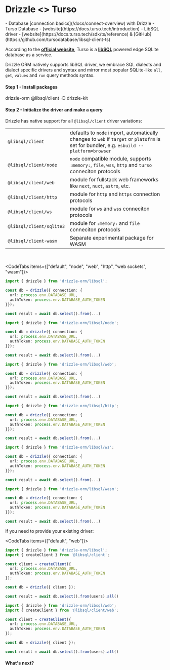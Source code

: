 
# Drizzle \<\> Turso

<Prerequisites>
- Database [connection basics](/docs/connect-overview) with Drizzle
- Turso Database - [website](https://docs.turso.tech/introduction)
- LibSQL driver - [website](https://docs.turso.tech/sdk/ts/reference) & [GitHub](https://github.com/tursodatabase/libsql-client-ts)
</Prerequisites>

According to the **[official website](https://turso.tech/drizzle)**, 
Turso is a **[libSQL](https://github.com/libsql/libsql)** powered edge SQLite database as a service.
  
Drizzle ORM natively supports libSQL driver, 
we embrace SQL dialects and dialect specific drivers and syntax and mirror most popular 
SQLite-like `all`, `get`, `values` and `run` query methods syntax. 

#### Step 1 - Install packages
<Npm>
drizzle-orm @libsql/client
-D drizzle-kit
</Npm>

#### Step 2 - Initialize the driver and make a query
Drizzle has native support for all `@libsql/client` driver variations:

|                          |                                                                                                                                           |
| :----------------------- | :---------------------------------------------------------------------------------------------------------------------------------------- |
| `@libsql/client`         | defaults to `node` import, automatically changes to `web` if `target` or `platofrm` is set for bundler, e.g. `esbuild --platform=browser` |
| `@libsql/client/node`    | `node` compatible module, supports `:memory:`, `file`, `wss`, `http` and `turso` conneciton protocols                                     |
| `@libsql/client/web`     | module for fullstack web frameworks like `next`, `nuxt`, `astro`, etc.                                                                    |
| `@libsql/client/http`    | module for `http` and `https` connection protocols                                                                                        |
| `@libsql/client/ws`      | module for `ws` and `wss` conneciton protocols                                                                                            |
| `@libsql/client/sqlite3` | module for `:memory:` and `file` conneciton protocols                                                                                     |
| `@libsql/client-wasm`    | Separate experimental package for WASM                                                                                                    |

<br/>

<CodeTabs items={["default", "node", "web", "http", "web sockets", "wasm"]}>
```typescript copy
import { drizzle } from 'drizzle-orm/libsql';

const db = drizzle({ connection: {
  url: process.env.DATABASE_URL, 
  authToken: process.env.DATABASE_AUTH_TOKEN 
}});

const result = await db.select().from(...)
```
```typescript copy
import { drizzle } from 'drizzle-orm/libsql/node';

const db = drizzle({ connection: {
  url: process.env.DATABASE_URL, 
  authToken: process.env.DATABASE_AUTH_TOKEN 
}});

const result = await db.select().from(...)
```
```typescript copy
import { drizzle } from 'drizzle-orm/libsql/web';

const db = drizzle({ connection: {
  url: process.env.DATABASE_URL, 
  authToken: process.env.DATABASE_AUTH_TOKEN 
}});

const result = await db.select().from(...)
```
```typescript copy
import { drizzle } from 'drizzle-orm/libsql/http';

const db = drizzle({ connection: {
  url: process.env.DATABASE_URL, 
  authToken: process.env.DATABASE_AUTH_TOKEN 
}});

const result = await db.select().from(...)
```
```typescript copy
import { drizzle } from 'drizzle-orm/libsql/ws';

const db = drizzle({ connection: {
  url: process.env.DATABASE_URL, 
  authToken: process.env.DATABASE_AUTH_TOKEN 
}});

const result = await db.select().from(...)
```
```typescript copy
import { drizzle } from 'drizzle-orm/libsql/wasm';

const db = drizzle({ connection: {
  url: process.env.DATABASE_URL, 
  authToken: process.env.DATABASE_AUTH_TOKEN 
}});

const result = await db.select().from(...)
```
</CodeTabs>

If you need to provide your existing driver:

<CodeTabs items={["default", "web"]}>
```typescript copy
import { drizzle } from 'drizzle-orm/libsql';
import { createClient } from '@libsql/client';

const client = createClient({ 
  url: process.env.DATABASE_URL,
  authToken: process.env.DATABASE_AUTH_TOKEN
});

const db = drizzle({ client });

const result = await db.select().from(users).all()
```
```typescript copy
import { drizzle } from 'drizzle-orm/libsql/web';
import { createClient } from '@libsql/client/web';

const client = createClient({ 
  url: process.env.DATABASE_URL,
  authToken: process.env.DATABASE_AUTH_TOKEN
});

const db = drizzle({ client });

const result = await db.select().from(users).all()
```
</CodeTabs>

#### What's next?

<WhatsNextPostgres/>